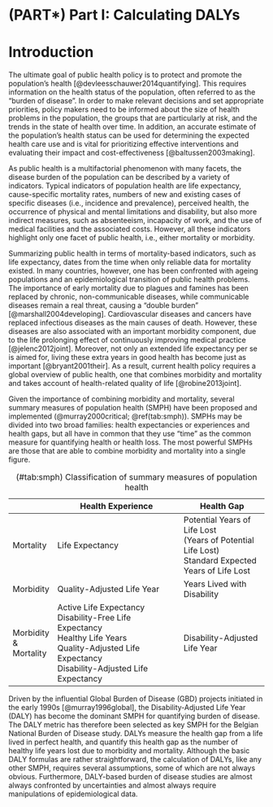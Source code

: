 # (PART\*)  Part I: Calculating DALYs {-} 

# Introduction

The ultimate goal of public health policy is to protect and promote the population's health [@devleesschauwer2014quantifying]. This requires information on the health status of the population, often referred to as the "burden of disease". In order to make relevant decisions and set appropriate priorities, policy makers need to be informed about the size of health problems in the population, the groups that are particularly at risk, and the trends in the state of health over time. In addition, an accurate estimate of the population’s health status can be used for determining the expected health care use and is vital for prioritizing effective interventions and evaluating their impact and cost-effectiveness [@baltussen2003making].

As public health is a multifactorial phenomenon with many facets, the disease burden of the population can be described by a variety of indicators. Typical indicators of population health are life expectancy, cause-specific mortality rates, numbers of new and existing cases of specific diseases (i.e., incidence and prevalence), perceived health, the occurrence of physical and mental limitations and disability, but also more indirect measures, such as absenteeism, incapacity of work, and the use of medical facilities and the associated costs. However, all these indicators highlight only one facet of public health, i.e., either mortality or morbidity.

Summarizing public health in terms of mortality-based indicators, such as life expectancy, dates from the time when only reliable data for mortality existed. In many countries, however, one has been confronted with ageing populations and an epidemiological transition of public health problems. The importance of early mortality due to plagues and famines has been replaced by chronic, non-communicable diseases, while communicable diseases remain a real threat, causing a "double burden" [@marshall2004developing]. Cardiovascular diseases and cancers have replaced infectious diseases as the main causes of death. However, these diseases are also associated with an important morbidity component, due to the life prolonging effect of continuously improving medical practice [@jelenc2012joint]. Moreover, not only an extended life expectancy per se is aimed for, living these extra years in good health has become just as important [@bryant2001their]. As a result, current health policy requires a global overview of public health, one that combines morbidity and mortality and takes account of health-related quality of life [@robine2013joint].

Given the importance of combining morbidity and mortality, several summary measures of population health (SMPH) have been proposed and implemented (@murray2000critical; \@ref(tab:smph)). SMPHs may be divided into two broad families: health expectancies or experiences and health gaps, but all have in common that they use “time” as the common measure for quantifying health or health loss. The most powerful SMPHs are those that are able to combine morbidity and mortality into a single figure.

Table: (\#tab:smph) Classification of summary measures of population health

|                       | Health Experience                                                                                                                                          | Health Gap                                                                                             |
|-----------------------|------------------------------------------------------------------------------------------------------------------------------------------------------------|--------------------------------------------------------------------------------------------------------|
| Mortality             | Life Expectancy                                                                                                                                            | Potential Years of Life Lost<br>(Years of Potential Life Lost)<br>Standard Expected Years of Life Lost |
| Morbidity             | Quality-Adjusted Life Year                                                                                                                                 | Years Lived with Disability                                                                            |
| Morbidity & Mortality | Active Life Expectancy<br>Disability-Free Life Expectancy<br>Healthy Life Years<br>Quality-Adjusted Life Expectancy<br>Disability-Adjusted Life Expectancy | Disability-Adjusted Life Year                                                                          |

Driven by the influential Global Burden of Disease (GBD) projects initiated in the early 1990s [@murray1996global], the Disability-Adjusted Life Year (DALY) has become the dominant SMPH for quantifying burden of disease. The DALY metric has therefore been selected as key SMPH for the Belgian National Burden of Disease study. DALYs measure the health gap from a life lived in perfect health, and quantify this health gap as the number of healthy life years lost due to morbidity and mortality. Although the basic DALY formulas are rather straightforward, the calculation of DALYs, like any other SMPH, requires several assumptions, some of which are not always obvious. Furthermore, DALY-based burden of disease studies are almost always confronted by uncertainties and almost always require manipulations of epidemiological data.
